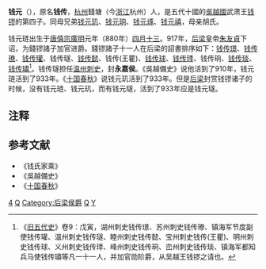 '''钱元{{ruby|璲|suì}}'''（{{bd|880年||933年|catIdx=Q}}），原名'''钱传{{ruby|璲|suì}}'''，[[杭州|杭州]]錢塘（今[[浙江|浙江]]杭州）人，是五代十國的[[吳越國|吳越國]]武肃王[[钱镠|钱镠]]的第四子。同母兄弟[[钱元玑|钱元玑]]、[[钱元珦|钱元珦]]、[[钱元琢|钱元琢]]、[[钱元禧|钱元禧]]，母亲胡氏。

钱元琏出生于[[唐僖宗|唐僖宗]][[廣明_(唐朝)|廣明]]元年（880年）[[四月十三|四月十三]]。917年，[[后梁|后梁]]皇帝[[朱友貞|朱友貞]]下诏，为錢镠諸子加官进爵。錢镠諸子十一人在后梁的詔書排序如下：[[钱传璟|钱传璟]]、[[钱传璙|钱传璙]]、[[钱传瓘|钱传瓘]]、钱传璲、[[钱传懿|钱传懿]]、钱传(王瞿)、[[钱传球|钱传球]]、[[钱元㻑|钱传㻑]]、钱传珦、[[钱传琰|钱传琰]]、[[钱传璛|钱传璛]]<ref>《[[旧五代史|旧五代史]]》卷9：戊寅，湖州刺史钱传璟、苏州刺史钱传璙、镇海军节度副使钱传瓘、温州刺史钱传璲、睦州刺史钱传懿、宝州刺史钱传(王瞿)、明州刺史钱传球、义州刺史钱传㻑、峰州刺史钱传珦、峦州刺史钱传琰、镇海军都知兵马使钱传璛等凡一十一人，并加官勋阶爵，从吴越王钱镠之请也。</ref>。钱传璲担任[[温州|温州]][[刺史|刺史]]，封'''永嘉侯'''。《吳越備史》说他活到了910年，钱元琏活到了933年。《[[十国春秋|十国春秋]]》说钱元玑活到了933年。但是[[后梁|后梁]]封赏钱镠诸子的时候，没有钱元琏、钱元玑，而有钱元璲，活到了933年应是钱元璲。

== 注释 ==
{{Reflist}}
==参考文献==
*《钱氏家乘》
*《吳越備史》
*《[[十国春秋|十国春秋]]》

[[Category:钱镠儿子|4]]
[[Category:后梁刺史|Q]]
[[Category:后梁侯爵|Category:后梁侯爵]]
[[Category:杭州人|Q]]
[[Category:钱姓|Y]]